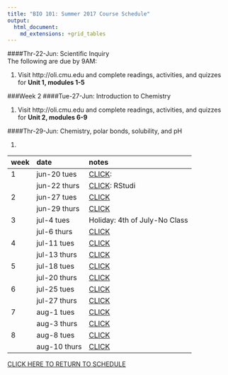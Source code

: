 ```yaml
---
title: "BIO 101: Summer 2017 Course Schedule"
output:
  html_document:
    md_extensions: +grid_tables
---
```


    
####Thr-22-Jun: Scientific Inquiry  
The following are due by 9AM:  

1. Visit http://oli.cmu.edu and complete readings, activities, and quizzes for **Unit 1, modules 1-5**

###Week 2
####Tue-27-Jun: Introduction to Chemistry  

1. Visit http://oli.cmu.edu and complete readings, activities, and quizzes for **Unit 2, modules 6-9** 
  
####Thr-29-Jun: Chemistry, polar bonds, solubility, and pH  

1. 

week  date           notes                                                                                                                   
----  -------------  ---------------------------------------------------------------------
1     jun-20 tues    [CLICK](week1_1.html):     
      jun-22 thurs   [CLICK](): RStudi
2     jun-27 tues    [CLICK]()               
      jun-29 thurs   [CLICK]()                                      
3     jul-4 tues     Holiday: 4th of July-No Class                          
      jul-6 thurs    [CLICK]()                            
4     jul-11 tues    [CLICK]()                              
      jul-13 thurs   [CLICK]()                                
5     jul-18 tues    [CLICK]()                             
      jul-20 thurs   [CLICK]() 
6     jul-25 tues    [CLICK]() 
      jul-27 thurs   [CLICK]()        
7     aug-1 tues     [CLICK]()              
      aug-3 thurs    [CLICK]()
8     aug-8 tues     [CLICK]()
      aug-10 thurs   [CLICK]()


[CLICK HERE TO RETURN TO SCHEDULE](schedule.html)
      